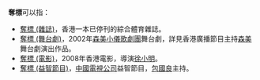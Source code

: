 '''奪標'''可以指：
*[[奪標_(雜誌)|奪標 (雜誌)]]，香港一本已停刊的綜合體育雜誌。
*[[奪標_(舞台劇)|奪標 (舞台劇)]]，2002年[[森美小儀歌劇團|森美小儀歌劇團]]舞台劇，詳見香港廣播節目主持[[森美|森美]]舞台劇演出作品。
*[[奪標_(電影)|奪標 (電影)]]，2008年香港電影，導演[[徐小明|徐小明]]。
*[[奪標_(益智節目)|奪標 (益智節目)]]，[[中國電視公司|中國電視公司]]益智節目，[[包國良|包國良]]主持。
{{消歧義|cat=二字作品消歧義}}
